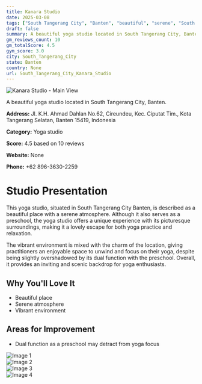 ```yaml
---
title: Kanara Studio
date: 2025-03-08
tags: ["South Tangerang City", "Banten", "beautiful", "serene", "South Tangerang City"]  
draft: false
summary: A beautiful yoga studio located in South Tangerang City, Banten.
gm_reviews_count: 10
gm_totalScore: 4.5
gym_score: 3.0
city: South_Tangerang_City
state: Banten
country: None
url: South_Tangerang_City_Kanara_Studio
---
```


<div className="aspect-[16/9] relative my-8">
  <img 
    src="https://lh5.googleusercontent.com/p/AF1QipOX85zVB-sllN_yL3M6VkXNh574fBe6UhtcDPpt=w1920-h1080-k-no"
    alt="Kanara Studio - Main View"
    className="object-cover absolute inset-0 w-full h-full rounded-lg"
  />
</div>

A beautiful yoga studio located in South Tangerang City, Banten.

**Address:** Jl. K.H. Ahmad Dahlan No.62, Cireundeu, Kec. Ciputat Tim., Kota Tangerang Selatan, Banten 15419, Indonesia

**Category:** Yoga studio

**Score:** 4.5 based on 10 reviews

**Website:** None

**Phone:** +62 896-3630-2259

# Studio Presentation

This yoga studio, situated in South Tangerang City Banten, is described as a beautiful place with a serene atmosphere. Although it also serves as a preschool, the yoga studio offers a unique experience with its picturesque surroundings, making it a lovely escape for both yoga practice and relaxation.

The vibrant environment is mixed with the charm of the location, giving practitioners an enjoyable space to unwind and focus on their yoga, despite being slightly overshadowed by its dual function with the preschool. Overall, it provides an inviting and scenic backdrop for yoga enthusiasts.

## Why You'll Love It

- Beautiful place
- Serene atmosphere
- Vibrant environment

## Areas for Improvement

- Dual function as a preschool may detract from yoga focus

<div className="grid grid-cols-1 xl:grid-cols-2 gap-4 my-8">
<div className="aspect-[4/3] relative"><img src="https://lh3.googleusercontent.com/p/AF1QipO2xsoxnBcaxq2odaqyJE_DTU7R4IHAsVfajb8j=w1920-h1080-k-no" alt="Image 1" className="object-cover absolute inset-0 w-full h-full rounded-lg" /></div>
<div className="aspect-[4/3] relative"><img src="https://lh5.googleusercontent.com/p/AF1QipOt-TOyTwCabVzp0VzkMzTCfH94Eu2wnB-IJomM=w1920-h1080-k-no" alt="Image 2" className="object-cover absolute inset-0 w-full h-full rounded-lg" /></div>
<div className="aspect-[4/3] relative"><img src="https://lh5.googleusercontent.com/p/AF1QipPbbLjk4a9jTwnOnW46dvYyFv-0HxFlZ6jL7Q_2=w1920-h1080-k-no" alt="Image 3" className="object-cover absolute inset-0 w-full h-full rounded-lg" /></div>
<div className="aspect-[4/3] relative"><img src="https://lh5.googleusercontent.com/p/AF1QipNDQjDTO42Y3fv5u_bc-Bxuq6iIl4eexRBkkQkC=w1920-h1080-k-no" alt="Image 4" className="object-cover absolute inset-0 w-full h-full rounded-lg" /></div>
</div>